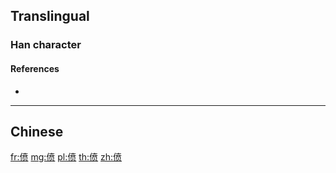 {{character info/new}}
{{also|僨}}
==Translingual==

===Han character===
{{Han char|rn=9|rad=人|as=09|sn=11|four=|canj=OJTO|ids=⿰亻贲}}

====References====
* {{Han ref|kx=0112.071|hdz=10186.100|uh=507E|ud=20606}}

----

==Chinese==
{{zh-see|僨}}

[[fr:偾]]
[[mg:偾]]
[[pl:偾]]
[[th:偾]]
[[zh:偾]]